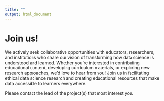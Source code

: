 ```yaml
---
title: ""
output: html_document
---
```


# Join us!

We actively seek collaborative opportunities with educators, researchers, and institutions who share our vision of transforming how data science is understood and learned. Whether you're interested in contributing educational content, developing curriculum materials, or exploring new research approaches, we'd love to hear from you! Join us in facilitating ethical data science research and creating educational resources that make data accessible to learners everywhere.

Please contact the lead of the project(s) that most interest you.